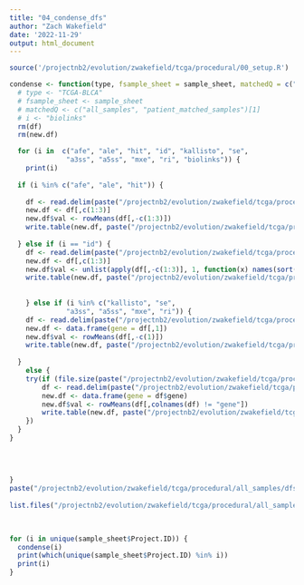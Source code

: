 ```yaml
---
title: "04_condense_dfs"
author: "Zach Wakefield"
date: '2022-11-29'
output: html_document
---
```


```r
source('/projectnb2/evolution/zwakefield/tcga/procedural/00_setup.R')
```


```r
condense <- function(type, fsample_sheet = sample_sheet, matchedQ = c("all_samples", "patient_matched_samples")[1]) {
  # type <- "TCGA-BLCA"
  # fsample_sheet <- sample_sheet
  # matchedQ <- c("all_samples", "patient_matched_samples")[1]
  # i <- "biolinks"
  rm(df)
  rm(new.df)

  for (i in  c("afe", "ale", "hit", "id", "kallisto", "se",
              "a3ss", "a5ss", "mxe", "ri", "biolinks")) {
    print(i)
  
  if (i %in% c("afe", "ale", "hit")) {
  
    df <- read.delim(paste("/projectnb2/evolution/zwakefield/tcga/procedural/", matchedQ, "/dfs/", type, "_", i, "_df.txt", sep = ""), sep = " ")
    new.df <- df[,c(1:3)]
    new.df$val <- rowMeans(df[,-c(1:3)])
    write.table(new.df, paste("/projectnb2/evolution/zwakefield/tcga/procedural/", matchedQ, "/condensed_dfs/", type, "_", i, "_df.txt", sep = ""), quote = F, row.names = F)
      
  } else if (i == "id") {
    df <- read.delim(paste("/projectnb2/evolution/zwakefield/tcga/procedural/", matchedQ, "/dfs/", type, "_", i, "_df.txt", sep = ""), sep = " ")
    new.df <- df[,c(1:3)]
    new.df$val <- unlist(apply(df[,-c(1:3)], 1, function(x) names(sort(table(x), decreasing = T))[1]))
    write.table(new.df, paste("/projectnb2/evolution/zwakefield/tcga/procedural/", matchedQ, "/condensed_dfs/", type, "_", i, "_df.txt", sep = ""), quote = F, row.names = F)
    
    
    } else if (i %in% c("kallisto", "se",
              "a3ss", "a5ss", "mxe", "ri")) {
    df <- read.delim(paste("/projectnb2/evolution/zwakefield/tcga/procedural/", matchedQ, "/dfs/", type, "_", i, "_df.txt", sep = ""), sep = " ")
    new.df <- data.frame(gene = df[,1])
    new.df$val <- rowMeans(df[,-c(1)])
    write.table(new.df, paste("/projectnb2/evolution/zwakefield/tcga/procedural/", matchedQ, "/condensed_dfs/", type, "_", i, "_df.txt", sep = ""), quote = F, row.names = F)
    
  } 
    else {
    try(if (file.size(paste("/projectnb2/evolution/zwakefield/tcga/procedural/", matchedQ, "/dfs/", type, "_", i, "_df.txt", sep = "")) > 0) {
        df <- read.delim(paste("/projectnb2/evolution/zwakefield/tcga/procedural/", matchedQ, "/dfs/", type, "_", i, "_df.txt", sep = ""), sep = " ")
        new.df <- data.frame(gene = df$gene)
        new.df$val <- rowMeans(df[,colnames(df) != "gene"])
        write.table(new.df, paste("/projectnb2/evolution/zwakefield/tcga/procedural/", matchedQ, "/condensed_dfs/", type, "_", i, "_df.txt", sep = ""), quote = F, row.names = F)
    })
  }
}
  
  
  
  
}
paste("/projectnb2/evolution/zwakefield/tcga/procedural/all_samples/dfs/", list.files("/projectnb2/evolution/zwakefield/tcga/procedural/all_samples/dfs/")[grep("biolinks",
                                                                                     list.files("/projectnb2/evolution/zwakefield/tcga/procedural/all_samples/dfs/"))], sep ="")
list.files("/projectnb2/evolution/zwakefield/tcga/procedural/all_samples/dfs/")[grep("biolinks",
                                                                                     list.files("/projectnb2/evolution/zwakefield/tcga/procedural/all_samples/dfs/"))][file.size(paste("/projectnb2/evolution/zwakefield/tcga/procedural/all_samples/dfs/", list.files("/projectnb2/evolution/zwakefield/tcga/procedural/all_samples/dfs/")[grep("biolinks",
                                                                                     list.files("/projectnb2/evolution/zwakefield/tcga/procedural/all_samples/dfs/"))], sep ="")) > 0]
```


```r
for (i in unique(sample_sheet$Project.ID)) {
  condense(i)
  print(which(unique(sample_sheet$Project.ID) %in% i))
  print(i)
}
```
